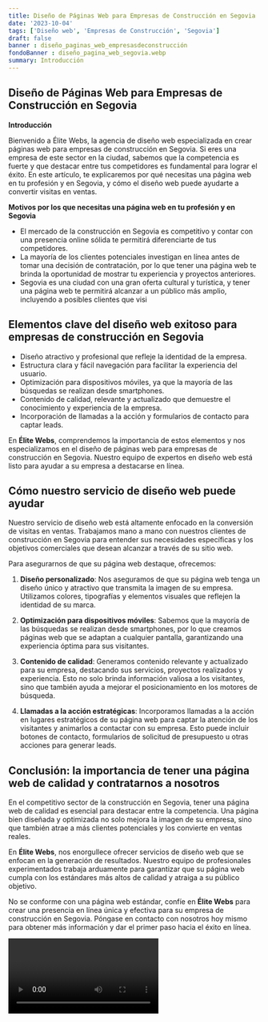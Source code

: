 ```yaml
---
title: Diseño de Páginas Web para Empresas de Construcción en Segovia
date: '2023-10-04'
tags: ['Diseño web', 'Empresas de Construcción', 'Segovia']
draft: false
banner : diseño_paginas_web_empresasdeconstrucción
fondoBanner : diseño_pagina_web_segovia.webp
summary: Introducción
---
```


## Diseño de Páginas Web para Empresas de Construcción en Segovia

**Introducción**

Bienvenido a Élite Webs, la agencia de diseño web especializada en crear páginas web para empresas de construcción en Segovia. Si eres una empresa de este sector en la ciudad, sabemos que la competencia es fuerte y que destacar entre tus competidores es fundamental para lograr el éxito. En este artículo, te explicaremos por qué necesitas una página web en tu profesión y en Segovia, y cómo el diseño web puede ayudarte a convertir visitas en ventas.

**Motivos por los que necesitas una página web en tu profesión y en Segovia**

- El mercado de la construcción en Segovia es competitivo y contar con una presencia online sólida te permitirá diferenciarte de tus competidores.
- La mayoría de los clientes potenciales investigan en línea antes de tomar una decisión de contratación, por lo que tener una página web te brinda la oportunidad de mostrar tu experiencia y proyectos anteriores.
- Segovia es una ciudad con una gran oferta cultural y turística, y tener una página web te permitirá alcanzar a un público más amplio, incluyendo a posibles clientes que visi

<GifSeo />

<Cta />

## Elementos clave del diseño web exitoso para empresas de construcción en Segovia 

- Diseño atractivo y profesional que refleje la identidad de la empresa.
- Estructura clara y fácil navegación para facilitar la experiencia del usuario.
- Optimización para dispositivos móviles, ya que la mayoría de las búsquedas se realizan desde smartphones.
- Contenido de calidad, relevante y actualizado que demuestre el conocimiento y experiencia de la empresa.
- Incorporación de llamadas a la acción y formularios de contacto para captar leads.

En **Élite Webs**, comprendemos la importancia de estos elementos y nos especializamos en el diseño de páginas web para empresas de construcción en Segovia. Nuestro equipo de expertos en diseño web está listo para ayudar a su empresa a destacarse en línea.

## Cómo nuestro servicio de diseño web puede ayudar

Nuestro servicio de diseño web está altamente enfocado en la conversión de visitas en ventas. Trabajamos mano a mano con nuestros clientes de construcción en Segovia para entender sus necesidades específicas y los objetivos comerciales que desean alcanzar a través de su sitio web.

Para asegurarnos de que su página web destaque, ofrecemos:

1. **Diseño personalizado**: Nos aseguramos de que su página web tenga un diseño único y atractivo que transmita la imagen de su empresa. Utilizamos colores, tipografías y elementos visuales que reflejen la identidad de su marca.

2. **Optimización para dispositivos móviles**: Sabemos que la mayoría de las búsquedas se realizan desde smartphones, por lo que creamos páginas web que se adaptan a cualquier pantalla, garantizando una experiencia óptima para sus visitantes.

3. **Contenido de calidad**: Generamos contenido relevante y actualizado para su empresa, destacando sus servicios, proyectos realizados y experiencia. Esto no solo brinda información valiosa a los visitantes, sino que también ayuda a mejorar el posicionamiento en los motores de búsqueda.

4. **Llamadas a la acción estratégicas**: Incorporamos llamadas a la acción en lugares estratégicos de su página web para captar la atención de los visitantes y animarlos a contactar con su empresa. Esto puede incluir botones de contacto, formularios de solicitud de presupuesto u otras acciones para generar leads.

## Conclusión: la importancia de tener una página web de calidad y contratarnos a nosotros

En el competitivo sector de la construcción en Segovia, tener una página web de calidad es esencial para destacar entre la competencia. Una página bien diseñada y optimizada no solo mejora la imagen de su empresa, sino que también atrae a más clientes potenciales y los convierte en ventas reales.

En **Élite Webs**, nos enorgullece ofrecer servicios de diseño web que se enfocan en la generación de resultados. Nuestro equipo de profesionales experimentados trabaja arduamente para garantizar que su página web cumpla con los estándares más altos de calidad y atraiga a su público objetivo.

No se conforme con una página web estándar, confíe en **Élite Webs** para crear una presencia en línea única y efectiva para su empresa de construcción en Segovia. Póngase en contacto con nosotros hoy mismo para obtener más información y dar el primer paso hacia el éxito en línea.

<Video />

<CtaBot job='Empresas de Construcción' city='Segovia'/>

<Gmaps query='Segovia+españa+maps' />